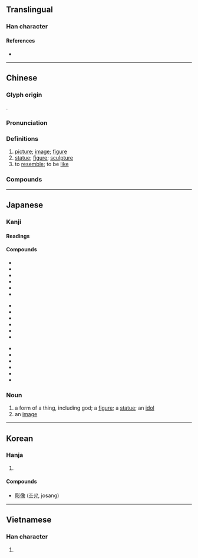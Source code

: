 {{also|象}}
{{character info/new}}
{{character info/new|0x2f80b}}
==Translingual==
{{stroke order|strokes=13}}

===Han character===
{{Han char|rn=9|rad=人|as=11|asj=12|sn=13|snj=14|four=27232|canj=ONAO|ids=⿰亻象}}

====References====
* {{Han ref|kx=0116.080|dkj=01084|dj=0247.200|hdz=10213.030|uh=50CF|ud=20687|bh=B9B3|bd=47539}}

----

==Chinese==
{{zh-forms}}

===Glyph origin===
{{Han etym}}
{{Han compound|亻|象|t1=man|t2=elephant; image|ls=psc|c1=s|c2=p}}.

===Pronunciation===
{{zh-pron
|m=xiàng
|m-s=xiang4/qiang4
|c=zoeng6
|h=pfs=chhiong/siong
|md=chiông
|mn=xm,tp,kh,lk,sx,yl,km,mg,hc,tc:chhiūⁿ/qz:chhiǔⁿ/zz,tn:chhiōⁿ/xm,tw:siōng/qz:siǒng/zz,twvk:siāng
|mn_note=chhiūⁿ/chhiǔⁿ/chhiōⁿ - vernacular; siōng/siǒng/siāng - literary
|w=3xxian
|mc=y
|oc=y
|cat=n,v
}}

===Definitions===
{{zh-hanzi}}

# [[picture]]; [[image]]; [[figure]]
# [[statue]]; [[figure]]; [[sculpture]]
# to [[resemble]]; to be [[like]]

===Compounds===
{{zh-der|像樣|像片|像片簿|像章|像素|像話|像銀|佛像|倒像|倒立像|假人像|偶像|動態影像|半身像|可想像|哪像|圖像|坐像|塑像|好像|富於想像|形像|影像|想像|成像|捉取圖像|攝像|改變形像|映像|標準像|毛塑像|活像|照像|獅身人面像|畫像|異像|相像|石像|磁共振成像|神像|立像|美國偶像|聖像|肖像|自由女神像|自由神像|自畫像|虛像|衛星圖像|裸像|遺像|銅像|錄像|鏡像|雕像|音像|頭像|顯像|像模像樣|後像|不像人樣|像生|像胎|像態|不像|像意|兒女像|不像意|不像樣|尊像|像心|像貌|像贊|想像力|四不像|像生兒|動畫影像|影像合成|亮像|影像處理|不像話|實像|人像|少像|像生花|像是|外像|印像紙|正後像|石膏像|畫像石|法像|畫像磚|生像|物像|水月鏡像|攝像機|數位影像|數位照像|正像|映像管|聖母像|繪像|解像力|難以想像|負後像|顯像液|龍門造像|金像獎|錄像機|鐵像|音像製品|顯像管|電視影像|造像記|繡像|造像|錄像片|錄像帶|負像|胸像|遙測影像|耍像兒|蠟像館|蠟像|立體影像|芻像}}

{{zh-cat|Beginning}}

----

==Japanese==

===Kanji===
{{ja-kanji|grade=5|rs=人12}}

====Readings====
{{ja-readings
|goon=ぞう<ざう
|kanon=しょう<しやう
|kun=かたち-, かたど-る
}}

====Compounds====
{{top3}}
* {{ja-r|映像|えいぞう}}
* {{ja-r|画像|がぞう}}
* {{ja-r|解像度|かいぞうど}}
* {{ja-r|鏡像|きょうぞう}}
* {{ja-r|偶像|ぐうぞう}}
* {{ja-r|現像|げんぞう}}
{{mid3}}
* {{ja-r|原像|げんぞう}}
* {{ja-r|写像|しゃぞう}}
* {{ja-r|肖像|しょうぞう}}
* {{ja-r|心像|しんぞう}}
* {{ja-r|神像|しんぞう}}
* {{ja-r|聖像|せいぞう}}
{{mid3}}
* {{ja-r|塑像|そぞう}}
* {{ja-r|対像|たいぞう}}
* {{ja-r|彫像|ちょうぞう}}
* {{ja-r|銅像|どうぞう}}
* {{ja-r|仏像|ぶつぞう}}
* {{ja-r|木像|もくぞう}}
{{bottom}}

===Noun===
{{ja-noun|ぞう|hhira=ざう}}

# a form of a thing, including god; a [[figure]]; a [[statue]]; an [[idol]]
# an [[image]]

----

==Korean==

===Hanja===
{{ko-hanja|hangeul=상|eumhun=형상|rv=sang|mr=sang|y=sang}}

# {{defn|lang=ko|sort=人12}}

====Compounds====
* [[彫像]] ([[조상]], josang)

----

==Vietnamese==

===Han character===
{{vi-hantu|[[tượng]]|rs=人12}}

# {{defn|lang=vi|sort=人12}}